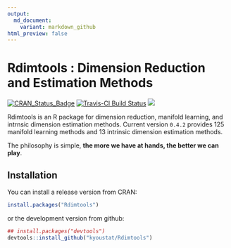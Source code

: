 ```yaml
---
output:
  md_document:
    variant: markdown_github
html_preview: false
---
```


<!-- README.md is generated from README.Rmd. Please edit that file -->

# Rdimtools : Dimension Reduction and Estimation Methods

[![CRAN_Status_Badge](http://www.r-pkg.org/badges/version/Rdimtools?color=green)](https://cran.r-project.org/package=Rdimtools)
[![Travis-CI Build Status](https://travis-ci.org/kyoustat/Rdimtools.svg?branch=master)](https://travis-ci.org/kyoustat/Rdimtools)
[![](https://cranlogs.r-pkg.org/badges/Rdimtools)](https://cran.r-project.org/package=Rdimtools)


Rdimtools is an R package for dimension reduction, manifold learning, and intrnsic dimension estimation methods. 
Current version `0.4.2` provides 125 manifold learning methods and 13 intrinsic dimension estimation methods.

The philosophy is simple, **the more we have at hands, the better we can play**.

## Installation

You can install a release version from CRAN:
```r
install.packages("Rdimtools")
```

or the development version from github:
```r
## install.packages("devtools")
devtools::install_github("kyoustat/Rdimtools")
```
